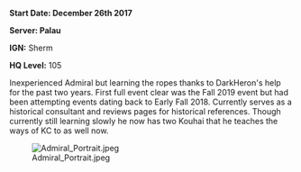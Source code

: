 
'''Start Date: December 26th 2017'''

'''Server: Palau'''

'''IGN:''' Sherm

'''HQ Level:''' 105

Inexperienced Admiral but learning the ropes thanks to DarkHeron's help for the past two years. First full event clear was the Fall 2019 event but had been attempting events dating back to Early Fall 2018. Currently serves as a historical consultant and reviews pages for historical references. Though currently still learning slowly he now has two Kouhai that he teaches the ways of KC to as well now.


[[File:Admiral Portrait.jpeg|thumb|center]]